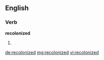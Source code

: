 ==English==

===Verb===
'''recolonized'''

# {{past of|recolonize}}

[[de:recolonized]]
[[mg:recolonized]]
[[vi:recolonized]]